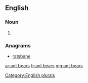 ==English==

===Noun===
{{head|en|noun}}

# {{plural of|ant bear|lang=en|nocat=1}}[[Category:English plurals]]

===Anagrams===
* [[ratsbane#English|ratsbane]]

[[ar:ant bears]]
[[fr:ant bears]]
[[mg:ant bears]]